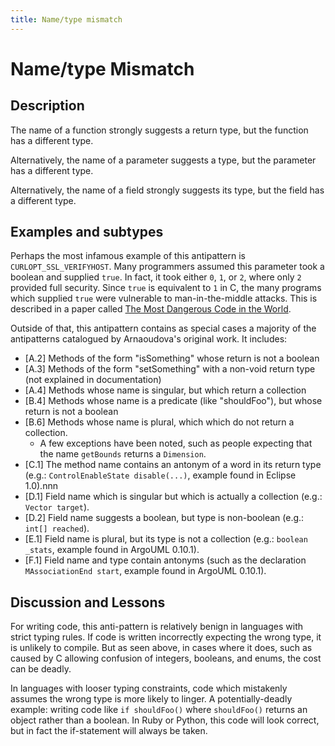 ```yaml
---
title: Name/type mismatch
---
```


# Name/type Mismatch

## Description

The name of a function strongly suggests a return type, but the function has a different type.

Alternatively, the name of a parameter suggests a type, but the parameter has a different type.

Alternatively, the name of a field strongly suggests its type, but the field has a different type.

## Examples and subtypes

Perhaps the most infamous example of this antipattern is `CURLOPT_SSL_VERIFYHOST`. Many programmers assumed this parameter took a boolean and supplied `true`. In fact, it took either `0`, `1`, or `2`, where only `2` provided full security. Since `true` is equivalent to `1` in C, the many programs which supplied `true` were vulnerable to man-in-the-middle attacks. This is described in a paper called [The Most Dangerous Code in the World](https://www.cs.utexas.edu/~shmat/shmat_ccs12.pdf).

Outside of that, this antipattern contains as special cases a majority of the antipatterns catalogued by Arnaoudova's original work. It includes:

- [A.2] Methods of the form "isSomething" whose return is not a boolean
- [A.3] Methods of the form "setSomething" with a non-void return type (not explained in documentation)
- [A.4] Methods whose name is singular, but which return a collection
- [B.4] Methods whose name is a predicate (like "shouldFoo"), but whose return is not a boolean
- [B.6] Methods whose name is plural, which which do not return a collection.
  - A few exceptions have been noted, such as people expecting that the name `getBounds` returns a `Dimension`.
- [C.1] The method name contains an antonym of a word in its return type (e.g.: `ControlEnableState disable(...)`, example found in Eclipse 1.0).nnn
- [D.1] Field name which is singular but which is actually a collection (e.g.: `Vector target`).
- [D.2] Field name suggests a boolean, but type is non-boolean (e.g.: `int[] reached`).
- [E.1] Field name is plural, but its type is not a collection (e.g.: `boolean _stats`, example found in ArgoUML 0.10.1).
- [F.1] Field name and type contain antonyms (such as the declaration `MAssociationEnd start`, example found in ArgoUML 0.10.1).

## Discussion and Lessons

For writing code, this anti-pattern is relatively benign in languages with strict typing rules. If code is written incorrectly expecting the wrong type, it is unlikely to compile. But as seen above, in cases where it does, such as caused by C allowing confusion of integers, booleans, and enums, the cost can be deadly.

In languages with looser typing constraints, code which mistakenly assumes the wrong type is more likely to linger. A potentially-deadly example: writing code like `if shouldFoo()` where `shouldFoo()` returns an object rather than a boolean. In Ruby or Python, this code will look correct, but in fact the if-statement will always be taken.
